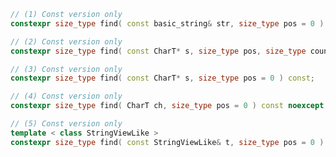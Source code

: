 ```cpp
// (1) Const version only
constexpr size_type find( const basic_string& str, size_type pos = 0 ) const noexcept;

// (2) Const version only
constexpr size_type find( const CharT* s, size_type pos, size_type count ) const;

// (3) Const version only
constexpr size_type find( const CharT* s, size_type pos = 0 ) const;

// (4) Const version only
constexpr size_type find( CharT ch, size_type pos = 0 ) const noexcept;

// (5) Const version only
template < class StringViewLike >
constexpr size_type find( const StringViewLike& t, size_type pos = 0 ) const noexcept(/* see below */);
```
